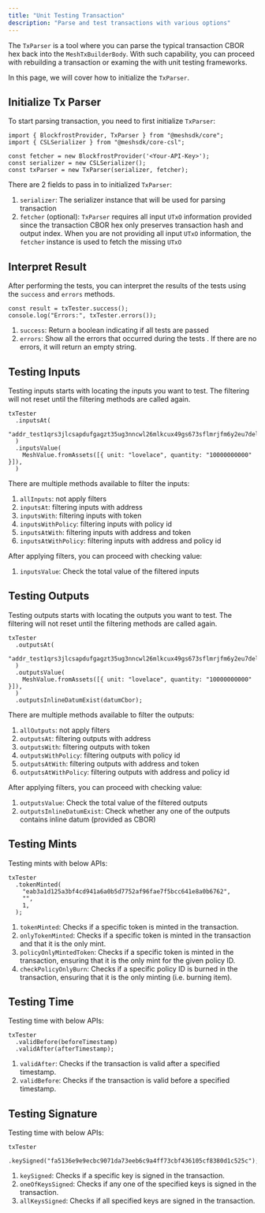 ```yaml
---
title: "Unit Testing Transaction"
description: "Parse and test transactions with various options"
---
```


The `TxParser` is a tool where you can parse the typical transaction CBOR hex back into the `MeshTxBuilderBody`. With such capability, you can proceed with rebuilding a transaction or examing the with unit testing frameworks.

In this page, we will cover how to initialize the `TxParser`.

## Initialize Tx Parser

To start parsing transaction, you need to first initialize `TxParser`:

```tsx
import { BlockfrostProvider, TxParser } from "@meshsdk/core";
import { CSLSerializer } from "@meshsdk/core-csl";

const fetcher = new BlockfrostProvider('<Your-API-Key>');
const serializer = new CSLSerializer();
const txParser = new TxParser(serializer, fetcher);
```

There are 2 fields to pass in to initialized `TxParser`:

1. `serializer`: The serializer instance that will be used for parsing transaction
2. `fetcher` (optional): `TxParser` requires all input `UTxO` information provided since the transaction CBOR hex only preserves transaction hash and output index. When you are not providing all input `UTxO` information, the `fetcher` instance is used to fetch the missing `UTxO`


## Interpret Result

After performing the tests, you can interpret the results of the tests using the `success` and `errors` methods.

```tsx
const result = txTester.success();
console.log("Errors:", txTester.errors());
```

1. `success`: Return a boolean indicating if all tests are passed
2. `errors`: Show all the errors that occurred during the tests . If there are no errors, it will return an empty string.


## Testing Inputs

Testing inputs starts with locating the inputs you want to test. The filtering will not reset until the filtering methods are called again.

```tsx
txTester
  .inputsAt(
    "addr_test1qrs3jlcsapdufgagzt35ug3nncwl26mlkcux49gs673sflmrjfm6y2eu7del3pprckzt4jaal9s7w9gq5kguqs5pf6fq542mmq",
  )
  .inputsValue(
    MeshValue.fromAssets([{ unit: "lovelace", quantity: "10000000000" }]),
  )
```

There are multiple methods available to filter the inputs:

1. `allInputs`: not apply filters
2. `inputsAt`: filtering inputs with address
3. `inputsWith`: filtering inputs with token
4. `inputsWithPolicy`: filtering inputs with policy id
5. `inputsAtWith`: filtering inputs with address and token
6. `inputsAtWithPolicy`: filtering inputs with address and policy id

After applying filters, you can proceed with checking value:

1. `inputsValue`: Check the total value of the filtered inputs


## Testing Outputs

Testing outputs starts with locating the outputs you want to test. The filtering will not reset until the filtering methods are called again.

```tsx
txTester
  .outputsAt(
    "addr_test1qrs3jlcsapdufgagzt35ug3nncwl26mlkcux49gs673sflmrjfm6y2eu7del3pprckzt4jaal9s7w9gq5kguqs5pf6fq542mmq",
  )
  .outputsValue(
    MeshValue.fromAssets([{ unit: "lovelace", quantity: "10000000000" }]),
  )
  .outputsInlineDatumExist(datumCbor);
```

There are multiple methods available to filter the outputs:

1. `allOutputs`: not apply filters
2. `outputsAt`: filtering outputs with address
3. `outputsWith`: filtering outputs with token
4. `outputsWithPolicy`: filtering outputs with policy id
5. `outputsAtWith`: filtering outputs with address and token
6. `outputsAtWithPolicy`: filtering outputs with address and policy id

After applying filters, you can proceed with checking value:

1. `outputsValue`: Check the total value of the filtered outputs
2. `outputsInlineDatumExist`: Check whether any one of the outputs contains inline datum (provided as CBOR)


## Testing Mints

Testing mints with below APIs:

```tsx
txTester
  .tokenMinted(
    "eab3a1d125a3bf4cd941a6a0b5d7752af96fae7f5bcc641e8a0b6762",
    "",
    1,
  );
```

1. `tokenMinted`: Checks if a specific token is minted in the transaction.
2. `onlyTokenMinted`: Checks if a specific token is minted in the transaction and that it is the only mint.
3. `policyOnlyMintedToken`: Checks if a specific token is minted in the transaction, ensuring that it is the only mint for the given policy ID.
4. `checkPolicyOnlyBurn`: Checks if a specific policy ID is burned in the transaction, ensuring that it is the only minting (i.e. burning item).


## Testing Time

Testing time with below APIs:

```tsx
txTester
  .validBefore(beforeTimestamp)
  .validAfter(afterTimestamp);
```

1. `validAfter`: Checks if the transaction is valid after a specified timestamp.
2. `validBefore`: Checks if the transaction is valid before a specified timestamp.


## Testing Signature

Testing time with below APIs:

```tsx
txTester
  .keySigned("fa5136e9e9ecbc9071da73eeb6c9a4ff73cbf436105cf8380d1c525c");
```

1. `keySigned`: Checks if a specific key is signed in the transaction.
2. `oneOfKeysSigned`: Checks if any one of the specified keys is signed in the transaction.
3. `allKeysSigned`: Checks if all specified keys are signed in the transaction.